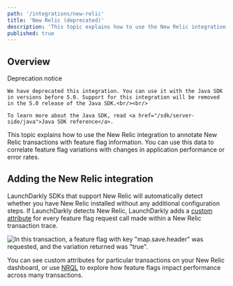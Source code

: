 ```yaml
---
path: '/integrations/new-relic'
title: 'New Relic (deprecated)'
description: 'This topic explains how to use the New Relic integration to annotate New Relic transactions with feature flag information. Use this data to correlate feature flag variations with changes in application performance.'
published: true
---
```


## Overview

<Callout intent="alert">
  <CalloutTitle>Deprecation notice</CalloutTitle>
  <CalloutDescription>
    
    We have deprecated this integration. You can use it with the Java SDK in versions before 5.0. Support for this integration will be removed in the 5.0 release of the Java SDK.<br/><br/> 
    
    To learn more about the Java SDK, read <a href="/sdk/server-side/java">Java SDK reference</a>.

  </CalloutDescription>
</Callout>

This topic explains how to use the New Relic integration to annotate New Relic transactions with feature flag information. You can use this data to correlate feature flag variations with changes in application performance or error rates.

## Adding the New Relic integration

LaunchDarkly SDKs that support New Relic will automatically detect whether you have New Relic installed without any additional configuration steps. If LaunchDarkly detects New Relic,
LaunchDarkly adds a [custom attribute](https://docs.newrelic.com/docs/insights/new-relic-insights/decorating-events/insights-custom-attributes) for every feature flag request call made within a New Relic transaction trace.

![In this transaction, a feature flag with key "map.save.header" was requested, and the variation returned was "true".](../images/new-relic-custom-attribute.png)

You can see custom attributes for particular transactions on your New Relic dashboard, or use [NRQL](https://docs.newrelic.com/docs/insights/new-relic-insights/using-new-relic-query-language/nrql-reference) to explore how feature flags impact performance across many transactions.
